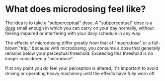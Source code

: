 # What does microdosing feel like?

The idea is to take a "subperceptual" dose. A "subperceptual" dose is a [dose](/dosage) small enough in which you can carry on your day normally, without feeling impaired or interfering with your daily schedule in any way.

The effects of microdosing differ greatly from that of "macrodose" or a full-blown "trip," because with microdosing, you consume a dose that generally remains below your perceptual threshold. Exceeding this threshold is no longer considered a "microdose".

If at any point you do feel your perception is altered, it's important to avoid driving or operating heavy machinery until the effects have fully worn off.
